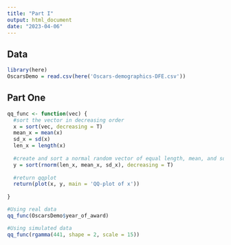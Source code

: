 ```yaml
---
title: "Part I"
output: html_document
date: "2023-04-06"
---
```

## Data
```r
library(here)
OscarsDemo = read.csv(here('Oscars-demographics-DFE.csv'))
```


## Part One
```r
qq_func <- function(vec) {
  #sort the vector in decreasing order
  x = sort(vec, decreasing = T)
  mean_x = mean(x)
  sd_x = sd(x)
  len_x = length(x)
  
  #create and sort a normal random vector of equal length, mean, and sd as x
  y = sort(rnorm(len_x, mean_x, sd_x), decreasing = T)
  
  #return qqplot
  return(plot(x, y, main = 'QQ-plot of x'))
  
}

#Using real data
qq_func(OscarsDemo$year_of_award)

#Using simulated data
qq_func(rgamma(441, shape = 2, scale = 15))
```

